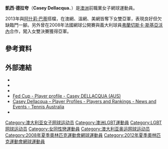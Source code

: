 {{NoteTA
|T=zh-hans:凯西·德拉奎尔; zh-hant:凱西·德拉夸;
|1=zh-hans:凯西·德拉奎尔; zh-hant:凱西·德拉夸;
|2=zh-hans:德拉奎尔; zh-hant:德拉夸;
|G1=Tennis
}}
{{更新|time=2019-02-07T13:29:42+00:00}}
{{Infobox 網球選手
|姓名=凱西·德拉夸
|照片=Casey Dellacqua wim08 1.JPG
|caption=2008年
|国籍={{AUS}}
|生年=1985年
|生日={{birth_date_and_age|1985|2|11|mf=y}}
|出生地=澳洲[[珀斯|珀斯]]
|居住地=澳洲珀斯
|身高=165cm
|体重=
|持拍手=左
|反拍=雙手
|转职业年=1999年
|单打最高排名=26（2014年9月29日）
|双打最高排名=3（2016年2月1日）
|现单打排名=
|现双打排名=
|单打冠军头衔=
|双打冠军头衔=
|职业战绩=
|雙打職業戰績=
|奖金=4,233,102美元
|澳网最好成绩=第四輪（2008、2014）
|法网最好成绩=第三輪（2008）
|温网最好成绩=第三輪（2008、2015）
|美网最好成绩=第四輪（2014）
|澳網雙打最好成績=亞軍（2013）
|法網雙打最好成績=亞軍（2008、2015、2017）
|溫網雙打最好成績=亞軍（2013）
|美網雙打最好成績=亞軍（2013、2015）
|大满贯个数=
|奥运会最好成绩=
}}

'''凱西·德拉夸'''（'''Casey Dellacqua'''、{{bd|1985年|2月11日|catIdx=Dellacqua, Casey}}）是[[澳洲|澳洲]]前職業女子網球運動員。

2013年與[[阿什莉·巴蒂|阿什莉·巴蒂]]搭檔，在澳網、溫網、美網皆奪下女雙亞軍，表現良好但欠缺臨門一腳。另外曾在2008年法國網球公開賽與義大利球員[[弗蘭切斯卡·斯基亞沃內|弗蘭切斯卡·斯基亞沃內]]合作，闖入女雙決賽獲得亞軍。

== 參考資料 ==
{{Reflist}}

== 外部連結 ==
{{Commons category|Casey Dellacqua}}
* {{Official|http://www.caseydellacqua.com.au/}}
* {{WTA|10044}}
* {{ITF Profile|id=100008106}}
* [http://www.fedcup.com/en/players/player/profile.aspx?playerid=100008106 Fed Cup - Player profile - Casey DELLACQUA (AUS)]{{Wayback|url=http://www.fedcup.com/en/players/player/profile.aspx?playerid=100008106 |date=20150422015437 }} {{En icon}}
* [http://www.tennis.com.au/player-profiles/casey-dellacqua Casey Dellacqua – Player Profiles - Players and Rankings - News and Events - Tennis Australia]{{Wayback|url=http://www.tennis.com.au/player-profiles/casey-dellacqua |date=20140430033410 }} {{En icon}}
* {{Twitter|caseydellacqua}}

{{DEFAULTSORT:Dellacqua, Casey}}
[[Category:澳大利亚女子网球运动员|Category:澳大利亚女子网球运动员]]
[[Category:澳洲LGBT運動員|Category:澳洲LGBT運動員]]
[[Category:LGBT网球运动员|Category:LGBT网球运动员]]
[[Category:女同性戀運動員|Category:女同性戀運動員]]
[[Category:澳大利亚奥运网球运动员|Category:澳大利亚奥运网球运动员]]
[[Category:2008年夏季奧林匹克運動會網球運動員|Category:2008年夏季奧林匹克運動會網球運動員]]
[[Category:2012年夏季奧林匹克運動會網球運動員|Category:2012年夏季奧林匹克運動會網球運動員]]

{{澳大利亚人物小作品}}
{{网球人物小作品}}